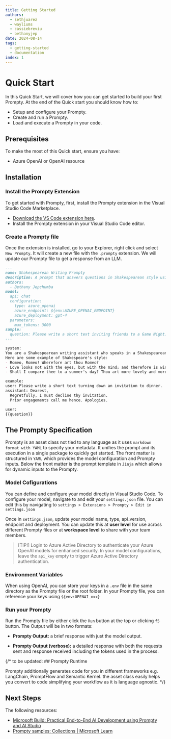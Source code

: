 ```yaml
---
title: Getting Started
authors:
  - sethjuarez
  - wayliums
  - cassiebreviu
  - bethanyjep
date: 2024-08-14
tags:
  - getting-started
  - documentation
index: 1
---
```


# Quick Start
In this Quick Start, we will cover how you can get started to build your first Prompty. At the end of the Quick start you should know how to:

- Setup and configure your Prompty.
- Create and run a Prompty.
- Load and execute a Prompty in your code.

## Prerequisites

To make the most of this Quick start, ensure you have:

- Azure OpenAI or OpenAI resource

## Installation

### Install the Prompty Extension
To get started with Prompty, first, install the Prompty extension in the Visual Studio Code Marketplace.

- [Download the VS Code extension here](https://marketplace.visualstudio.com/items?itemName=ms-toolsai.prompty). 
- Install the Prompty extension in your Visual Studio Code editor.


### Create a Prompty file

Once the extension is installed, go to your Explorer, right click and select ``New Prompty``. It will create a new file with the `.prompty` extension. We will update our Prompty file to get a response from an LLM.

```markdown
---
name: Shakespearean Writing Prompty
description: A prompt that answers questions in Shakespearean style using GPT-4
authors:
  - Bethany Jepchumba
model:
  api: chat
  configuration:
    type: azure_openai
    azure_endpoint: ${env:AZURE_OPENAI_ENDPOINT}
    azure_deployment: gpt-4
  parameters:
    max_tokens: 3000
sample:
  question: Please write a short text inviting friends to a Game Night.
---

system:
You are a Shakespearean writing assistant who speaks in a Shakespearean style. You help people come up with creative ideas and content like stories, poems, and songs that use Shakespearean style of writing style, including words like "thou" and "hath”.
Here are some example of Shakespeare's style:
- Romeo, Romeo! Wherefore art thou Romeo?
- Love looks not with the eyes, but with the mind; and therefore is winged Cupid painted blind.
- Shall I compare thee to a summer's day? Thou art more lovely and more temperate.

example:
user: Please write a short text turning down an invitation to dinner.
assistant: Dearest,
  Regretfully, I must decline thy invitation.
  Prior engagements call me hence. Apologies.

user:
{{question}}
```

## The Prompty Specification

Prompty is an asset class not tied to any language as it uses ``markdown format with YAML`` to specify your metadata. It unifies the prompt and its execution in a single package to quickly get started. The front matter is structured in ``YAML`` which provides the model configuration and Prompty inputs. Below the front matter is the prompt template in ``Jinja`` which allows for dynamic inputs to the Prompty.

### Model Cofigurations

You can define and configure your model directly in Visual Studio Code. To configure your model, navigate to and edit your ``settings.json`` file. You can edit this by navigating to ``settings > Extensions > Prompty > Edit in settings.json``

Once in ``settings.json``, update your model name, type, api_version, endpoint and deployment. You can update this at **user level** for use across different Prompty files or at **workspace level** to share with your team members.

> [TIP!]
> Login to Azure Active Directory to authenticate your Azure OpenAI models for enhanced security. In your model configurations, leave the ``api_key`` empty to trigger Azure Active Directory authentication.

### Environment Variables

When using OpenAI, you can store your keys in a ``.env`` file in the same directory as the Prompty file or the root folder. In your Prompty file, you can reference your keys using ``${env:OPENAI_xxx}``



### Run your Prompty

Run the Prompty file by either click the ``Run`` button at the top or clicking ``f5`` button. The Output will be in two formats:

- **Prompty Output:** a brief response with just the model output.

- **Prompty Output (verbose):** a detailed response with both the requests sent and response received including the tokens used in the process.


{/* to be updated: ## Prompty Runtime

Prompty additionally generates code for you in different frameworks e.g. LangChain, PromptFlow and Semantic Kernel. the asset class easily helps you convert to code simplifying your workflow as it is language agnostic. */}

## Next Steps

The following resources:

- [Microsoft Build: Practical End-to-End AI Development using Prompty and AI Studio](https://build.microsoft.com/en-US/sessions/86e41e8b-1fd2-40fa-a608-6f99a28d4a61)
- [Prompty samples: Collections | Microsoft Learn](https://learn.microsoft.com/en-us/collections/5pq0uompdgje8d?sharingId=ADFFF9D4AD9A0F29)

